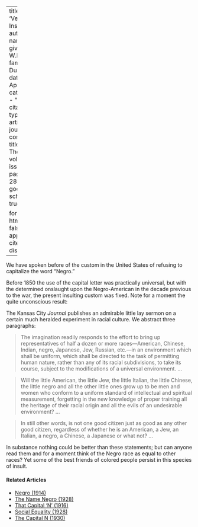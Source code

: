 
---
title: 'Veiled Insults'
author:
  - name:
      given: W.E.B.
      family: Du Bois
date: Apr. 1914
categories: 
  - ""
citation: 
  type: article-journal
  container-title: The Crisis
  volume: 7
  issue: 6
  page: 287-288
google-scholar: true

format:
  html:
    toc: false
    appendix-cite-as: display
---



We have spoken before of the custom in the United States of refusing to capitalize the word "Negro."

Before 1850 the use of the capital letter was practically universal, but with the determined onslaught upon the Negro-American in the decade previous to the war, the present insulting custom was fixed. Note for a moment the quite unconscious result:

The Kansas City *Journal* publishes an admirable little lay sermon on a certain much heralded experiment in racial culture. We abstract three paragraphs:

> The imagination readily responds to the effort to bring up representatives of half a dozen or more races---American, Chinese, Indian, negro, Japanese, Jew, Russian, etc.—in an environment which shall be uniform, which shall be directed to the task of permitting human nature, rather than any of its racial subdivisions, to take its course, subject to the modifications of a universal environment. ...

> Will the little American, the little Jew, the little Italian, the little Chinese, the little negro and all the other little ones grow up to be men and women who conform to a uniform standard of intellectual and spiritual measurement, forgetting in the new knowledge of proper training all the heritage of their racial origin and all the evils of an undesirable environment? ...

> In still other words, is not one good citizen just as good as any other good citizen, regardless of whether he is an American, a Jew, an Italian, a negro, a Chinese, a Japanese or what not? ...

In substance nothing could be better than these statements; but can anyone read them and for a moment think of the Negro race as equal to other races? Yet some of the best friends of colored people persist in this species of insult.

<!-- Similar articles start here -->
<div  class="clear-wrap"></div>

#### Related Articles

* [Negro (1914)](/Volumes/09/02/negro.html)
* [The Name Negro (1928)](/Volumes/35/03/name_negro.html)
* [That Capital 'N' (1916)](/Volumes/11/04/that_capital_n.html)
* [Social Equality (1928)](/Volumes/35/02/social_equality.html)
* [The Capital N (1930)](/Volumes/37/05/capital_n.html)

<!-- Similar articles end here -->